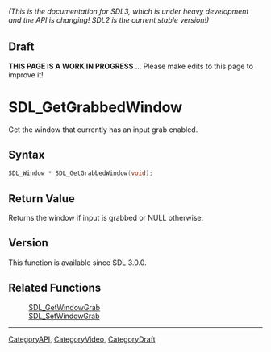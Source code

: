 ====== (This is the documentation for SDL3, which is under heavy development and the API is changing! SDL2 is the current stable version!) ======

== Draft ==

'''THIS PAGE IS A WORK IN PROGRESS''' ... Please make edits to this page to improve it!


<!-- #*^*^*^*^*See https://wiki.libsdl.org/SGFunctions for details on editing this page*^*^*^*^* -->
= SDL_GetGrabbedWindow =

Get the window that currently has an input grab enabled.

== Syntax ==

<syntaxhighlight lang='c'>
SDL_Window * SDL_GetGrabbedWindow(void);
</syntaxhighlight>

== Return Value ==

Returns the window if input is grabbed or NULL otherwise.

== Version ==

This function is available since SDL 3.0.0.

== Related Functions ==

:[[SDL_GetWindowGrab]]
:[[SDL_SetWindowGrab]]

----
[[CategoryAPI]], [[CategoryVideo]], [[CategoryDraft]]
<!-- #See the Style Guide for instructions on editing the footer. -->


